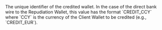   

  
<ParamField body="CreditedWalletId" type="string" required>     
The unique identifier of the credited wallet.  
In the case of the direct bank wire to the Repudiation Wallet, this value has the format `CREDIT_CCY` where `CCY` is the currency of the Client Wallet to be credited (e.g., `CREDIT_EUR`).  
</ParamField>